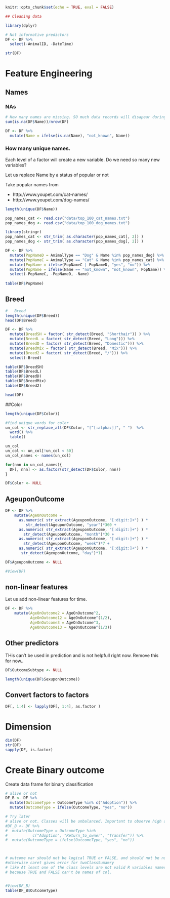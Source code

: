 
```r
knitr::opts_chunk$set(echo = TRUE, eval = FALSE)
```


```r
## Cleaning data

library(dplyr)

# Not informative predictors
DF <- DF %>%
  select(-AnimalID, -DateTime)

str(DF)

```

# Feature Engineering

## Names

### NAs

```r

# How many names are missing. SO much data records will disapear during training a model if we don't do anything with NA.
sum(is.na(DF$Name))/nrow(DF)

DF <- DF %>%
  mutate(Name = ifelse(is.na(Name), "not_known", Name))

```


### How many unique names. 

Each level of a factor will create a new variable. Do we need so many new variables?

Let us replace Name by a status of popular or not

Take popular names from

* http://www.youpet.com/cat-names/
* http://www.youpet.com/dog-names/



```r

length(unique(DF$Name))

pop_names_cat <- read.csv("data/top_100_cat_names.txt") 
pop_names_dog <- read.csv("data/top_100_dog_names.txt")   

library(stringr)
pop_names_cat <- str_trim( as.character(pop_names_cat[, 2]) )
pop_names_dog <- str_trim( as.character(pop_names_dog[, 2]) )

DF <- DF %>%
  mutate(PopNameD = AnimalType == "Dog" & Name %in% pop_names_dog) %>%
  mutate(PopNameC = AnimalType == "Cat" & Name %in% pop_names_cat) %>%
  mutate(PopName = ifelse(PopNameC | PopNameD, "yes", "no")) %>%
  mutate(PopName = ifelse(Name == "not_known", "not_known", PopName)) %>%
  select(-PopNameC, -PopNameD, -Name)
  
table(DF$PopName)

```

## Breed

```r

#   Breed
length(unique(DF$Breed))
head(DF$Breed)

DF <- DF %>%
  mutate(BreedSH = factor( str_detect(Breed, "Shorthair")) ) %>%
  mutate(BreedL = factor( str_detect(Breed, "Long"))) %>%
  mutate(BreedD = factor( str_detect(Breed, "Domestic"))) %>%
  mutate(BreedMix = factor( str_detect(Breed, "Mix"))) %>%
  mutate(Breed2 = factor( str_detect(Breed, "/"))) %>%
  select(-Breed)

table(DF$BreedSH)
table(DF$BreedL)
table(DF$BreedD)
table(DF$BreedMix)
table(DF$Breed2)

head(DF)

```


##Color

```r
length(unique(DF$Color))

#find unique words for color
un_col <- str_replace_all(DF$Color, "[^[:alpha:]]", " ")  %>%
  word() %>%
  table() 

un_col
un_col <- un_col[!un_col < 50]   
un_col_names <- names(un_col)

for(nnn in un_col_names){
  DF[, nnn] <- as.factor(str_detect(DF$Color, nnn))
}

DF$Color <- NULL

```

## AgeuponOutcome

```r

DF <- DF %>%
    mutate(AgeOnOutcome = 
      as.numeric( str_extract(AgeuponOutcome, "[:digit:]+") ) *
         str_detect(AgeuponOutcome, "year")*360 +
      as.numeric( str_extract(AgeuponOutcome, "[:digit:]+") ) *
        str_detect(AgeuponOutcome, "month")*30 +
      as.numeric( str_extract(AgeuponOutcome, "[:digit:]+") ) *
        str_detect(AgeuponOutcome, "week")*7 + 
      as.numeric( str_extract(AgeuponOutcome, "[:digit:]+") ) *
       str_detect(AgeuponOutcome, "day")*1)

DF$AgeuponOutcome <- NULL

#View(DF)

```

## non-linear features

Let us add non-linear features for time.

```r
DF <- DF %>%
    mutate(AgeOnOutcome2 = AgeOnOutcome^2, 
           AgeOnOutcome12 = AgeOnOutcome^(1/2), 
           AgeOnOutcome3 = AgeOnOutcome^3, 
           AgeOnOutcome13 = AgeOnOutcome^(1/3))

```



## Other predictors

THis can't be used in prediction and is not helpfull right now. Remove this for now..

```r
DF$OutcomeSubtype <- NULL

```

```r
length(unique(DF$SexuponOutcome))
```

## Convert factors to factors

```r
DF[, 1:4] <- lapply(DF[, 1:4], as.factor )

```


# Dimension

```r
dim(DF)
str(DF)
sapply(DF, is.factor)

```


# Create Binary outcome

Create data frame for binary classification

```r
# alive or not
DF_B <- DF %>%
  mutate(OutcomeType = OutcomeType %in% c("Adoption")) %>%
  mutate(OutcomeType = ifelse(OutcomeType, "yes", "no")) 

# Try later
# alive or not. Classes will be unbalanced. Important to observe high accuracy even with a non-predicting model... just becaus of no-information rate
#DF_B <- DF %>%
#  mutate(OutcomeType = OutcomeType %in% 
#           c("Adoption", "Return_to_owner", "Transfer")) %>%
#  mutate(OutcomeType = ifelse(OutcomeType, "yes", "no")) 



# outcome var should not be logical TRUE or FALSE, and should not be number
#otherwise caret gives error for twoClassSumamry
# like At least one of the class levels are not valid R variables names
# because TRUE and FALSE can't be names of col.


#View(DF_B)
table(DF_B$OutcomeType)

```

